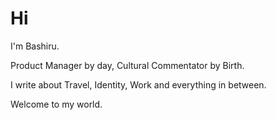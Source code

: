 # Hi

I'm Bashiru.

Product Manager by day, Cultural Commentator by Birth.

I write about Travel, Identity, Work and everything in between.

Welcome to my world.